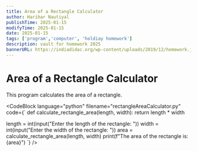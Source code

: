 ```yaml
---
title: Area of a Rectangle Calculator
author: Harihar Nautiyal
publishTime: 2025-01-15
modifyTime: 2025-01-15
date: 2025-01-15
tags: ['program','computer', 'holdiay homework']
description: vault for homework 2025
bannerURL: https://indiadidac.org/wp-content/uploads/2019/12/homework.jpg
---
```


# Area of a Rectangle Calculator

This program calculates the area of a rectangle.

<CodeBlock
language="python"
filename="rectangleAreaCalculator.py"
code={`
def calculate_rectangle_area(length, width):
return length * width

length = int(input("Enter the length of the rectangle: "))
width = int(input("Enter the width of the rectangle: "))
area = calculate_rectangle_area(length, width)
print(f"The area of the rectangle is: {area}")
`}
/>
